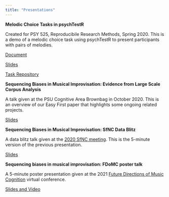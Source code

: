 ```yaml
---
title: "Presentations"
---
```


**Melodic Choice Tasks in psychTestR**

Created for PSY 525, Reproducibile Research Methods, Spring 2020. This is a demo of a melodic choice task using psychTestR to present participants with pairs of melodies. 

[Document](https://hannah-merseal.shinyapps.io/psychTestR-525-document/)

[Slides](https://hannah-merseal.shinyapps.io/psychTestR-525-slides/)

[Task Repository](https://github.com/hannah-merseal/jazz-choice-task)

**Sequencing Biases in Musical Improvisation: Evidence from Large Scale Corpus Analysis**

A talk given at the PSU Cognitive Area Brownbag in October 2020. This is an overview of our Easy First paper that highlights some ongoing related projects.

[Slides](https://drive.google.com/file/d/1Sw_j8PLizmqFYOnMcY7fEYcNJjI7KkzH/view?usp=sharing)

**Sequencing Biases in Musical Improvisation: SfNC Data Blitz**

A data blitz talk given at the [2020 SfNC meeting](https://www.tsfnc.org/). This is the 5-minute version of the previous presentation.

[Slides](https://osf.io/2n9bk/)

**Sequencing biases in musical improvisation: FDoMC poster talk**

A 5-minute poster presentation given at the 2021 [Future Directions of Music Cognition](http://org.osu.edu/mascats/) virtual conference. 

[Slides and Video](https://osf.io/b7kfv/)